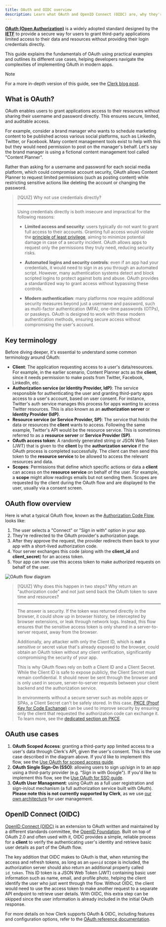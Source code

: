 ```yaml
---
title: OAuth and OIDC overview
description: Learn what OAuth and OpenID Connect (OIDC) are, why they're used, and how the different OAuth flows work.
---
```


**[OAuth (Open Authorization)](https://oauth.net/2/)** is a widely adopted standard designed by the **[IETF](https://www.ietf.org/)** to provide a secure way for users to grant third-party applications limited access to their data and resources without providing their login credentials directly.

This guide explains the fundamentals of OAuth using practical examples and outlines its different use cases, helping developers navigate the complexities of implementing OAuth in modern apps.

> [!NOTE]
> For a more in-depth version of this guide, see the [Clerk blog post](https://clerk.com/blog/how-oauth-works).

## What is OAuth?

OAuth enables users to grant applications access to their resources without sharing their username and password directly. This ensures secure, limited, and auditable access.

For example, consider a brand manager who wants to schedule marketing content to be published across various social platforms, such as LinkedIn, Twitter, or Facebook. Many content management tools exist to help with this but they would need permission to post on the manager's behalf. Let's say the brand manager is using a fictional content management tool called "Content Planner".

Rather than asking for a username and password for each social media platform, which could compromise account security, OAuth allows Content Planner to request limited permissions (such as posting content) while restricting sensitive actions like deleting the account or changing the password.

> [!QUIZ]
> Why not use credentials directly?
>
> ---
>
> Using credentials directly is both insecure and impractical for the following reasons:
>
> - **Limited access and security**: users typically do not want to grant full access to their accounts. Granting full access would violate the [principle of least privilege](https://en.wikipedia.org/wiki/Principle_of_least_privilege), aiming to minimize potential damage in case of a security incident. OAuth allows apps to request only the permissions they truly need, reducing security risks.
>
> - **Automated logins and security controls**: even if an app had your credentials, it would need to sign in as you through an automated script. However, many authentication systems detect and block scripted logins to protect against bots and abuse. OAuth provides a standardized way to grant access without bypassing these controls.
>
> - **Modern authentication**: many platforms now require additional security measures beyond just a username and password, such as multi-factor authentication (MFA), one-time passwords (OTPs), or passkeys. OAuth is designed to work with these modern authentication methods, ensuring secure access without compromising the user's account.

## Key terminology

Before diving deeper, it's essential to understand some common terminology around OAuth:

- **Client**: The application requesting access to a user's data/resources. For example, in the earlier scenario, Content Planner acts as the **client**, since it needs permission to make posts from Twitter, Facebook, LinkedIn, etc.
- **Authorization service (or Identity Provider, IdP)**: The service responsible for authenticating the user and granting third-party apps access to a user's account, based on user consent. For instance, Twitter's auth service manages this process for apps wanting to access Twitter resources. This is also known as an **authorization server** or **Identity Provider (IdP)**.
- **Resource service (or Service Provider, SP)**: The service that holds the data or resources the **client** wants to access. Following the same example, Twitter's API would be the resource service. This is sometimes referred to as a **resource server** or **Service Provider (SP)**.
- **OAuth access token**: A randomly generated string or JSON Web Token (JWT) that is given to the **client** by the **authorization service** if the OAuth process is completed successfully. The client can then send this token to the **resource service** to be allowed to access the relevant resources and data.
- **Scopes**: Permissions that define which specific actions or data a **client** can access on the **resource service** on behalf of the user. For example, a **scope** might allow readings emails but not sending them. Scopes are requested by the client during the OAuth flow and are displayed to the user, usually via a consent screen.

## OAuth flow overview

Here is what a typical OAuth flow, known as the [Authorization Code Flow](https://datatracker.ietf.org/doc/html/rfc6749#section-1.3.1), looks like:

1. The user selects a "Connect" or "Sign in with" option in your app.
1. They're redirected to the OAuth provider's authorization page.
1. After they approve the request, the provider redirects them back to your app with a short-lived authorization code.
1. Your server exchanges this code (along with the **client\_id** and **client\_secret**) for an access token.
1. Your app can now use this access token to make authorized requests on behalf of the user.

![OAuth flow diagram](/docs/images/oauth/oauth-flow-diagram.jpg)

> [!QUIZ]
> Why does this happen in two steps? Why return an "authorization code" and not just send back the OAuth token to save time and resources?
>
> ---
>
> The answer is security. If the token was returned directly in the browser, it could show up in browser history, be intercepted by browser extensions, or leak through network logs. Instead, this flow ensures that the sensitive access token is only shared in a server-to-server request, away from the browser.
>
> Additionally, any attacker with only the Client ID, which is **not** a sensitive or secret value that's already exposed to the browser, could obtain an OAuth token without any client verification, significantly compromising the security of your app.
>
> This is why OAuth flows rely on both a Client ID and a Client Secret. While the Client ID is safe to expose publicly, the Client Secret must remain confidential. It should never be sent through the browser and is only used in secure, server-to-server requests between your client backend and the authorization service.
>
> In environments without a secure server such as mobile apps or SPAs, a Client Secret can't be safely stored. In this case, [PKCE (Proof Key for Code Exchange)](https://datatracker.ietf.org/doc/html/rfc7636) can be used to improve security by ensuring only the client that requested the authorization code can exchange it. To learn more, see the [dedicated section on PKCE](/docs/oauth/how-clerk-implements-oauth#public-clients-and-pkce).

## OAuth use cases

1. **OAuth Scoped Access**: granting a third-party app limited access to a user's data through Clerk's API, given the user's consent. This is the use case described in the diagram above. If you'd like to implement this flow, see the [Use OAuth for scoped access guide](/docs/oauth/scoped-access).
1. **OAuth Single Sign-On (SSO)**: allowing users to sign up/sign in to an app using a third-party provider (e.g. “Sign in with Google"). If you'd like to implement this flow, see the [Use OAuth for SSO guide](/docs/oauth/single-sign-on).
1. **OAuth User Management**: using OAuth as a full user registration and sign-in/out mechanism (a full authorization service built with OAuth). **Please note this is not currently supported by Clerk**, as we use [our own architecture](/docs/how-clerk-works/overview) for user management.

## OpenID Connect (OIDC)

[OpenID Connect (OIDC)](https://openid.net/developers/how-connect-works/) is an extension to OAuth written and maintained by a different standards committee, the [OpenID Foundation](https://openid.net/foundation/). Built on top of OAuth 2.0 and often used with it, OIDC provides a simple, reliable process for a **client** to verify the authenticating user's identity and retrieve basic user details as part of the OAuth flow.

The key addition that OIDC makes to OAuth is that, when returning the access and refresh tokens, as long as an `openid` scope is included, the authorization server should also return an additional property called `id_token`. This ID token is a JSON Web Token (JWT) containing basic user information such as name, email, and profile photo, helping the client identify the user who just went through the flow. Without OIDC, the client would need to use the access token to make another request to a separate API endpoint to retrieve user details. With OIDC, this extra step can be skipped since the user information is already included in the initial OAuth response.

For more details on how Clerk supports OAuth & OIDC, including features and configuration options, refer to the [OAuth reference documentation](/docs/oauth/how-clerk-implements-oauth).
